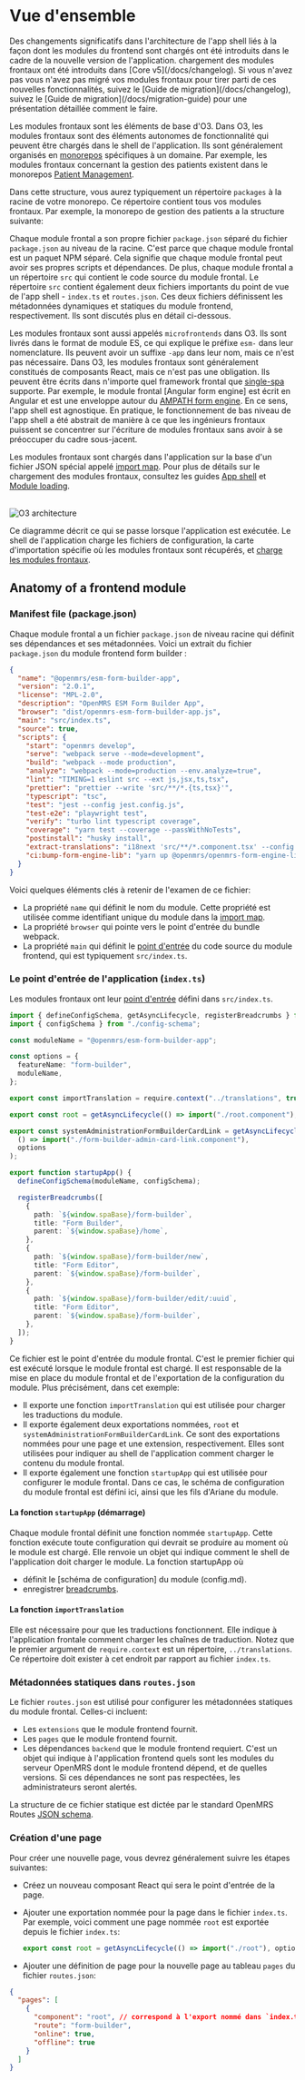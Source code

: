 
# Vue d'ensemble

<Callout emoji="ℹ️" type="info">
  Des changements significatifs dans l'architecture de l'app shell liés à la façon dont les modules du frontend sont
  chargés ont été introduits dans le cadre de la nouvelle version de l'application. chargement des modules frontaux ont
  été introduits dans [Core v5](/docs/changelog). Si vous n'avez pas vous n'avez pas migré vos modules frontaux pour
  tirer parti de ces nouvelles fonctionnalités, suivez le [Guide de migration](/docs/changelog), suivez le [Guide de
  migration](/docs/migration-guide) pour une présentation détaillée comment le faire.
</Callout>

Les modules frontaux sont les éléments de base d'O3. Dans O3, les modules frontaux sont des éléments autonomes de fonctionnalité qui peuvent être chargés dans le shell de l'application. Ils sont généralement organisés en [monorepos](https://monorepo.tools/#what-is-a-monorepo) spécifiques à un domaine. Par exemple, les modules frontaux concernant la gestion des patients existent dans le monorepos [Patient Management](https://github.com/openmrs/openmrs-esm-patient-management).

Dans cette structure, vous aurez typiquement un répertoire `packages` à la racine de votre monorepo. Ce répertoire contient tous vos modules frontaux. Par exemple, la monorepo de gestion des patients a la structure suivante:

<FileTree>
  <FileTree.Folder name="packages" defaultOpen>
    <FileTree.Folder name="esm-active-visits-app" />
    <FileTree.Folder name="esm-appointments-app" />
    <FileTree.Folder name="esm-outpatient-app" />
    <FileTree.Folder name="esm-patient-list-app" />
    <FileTree.Folder name="esm-patient-registration-app" />
    <FileTree.Folder name="esm-patient-search-app" defaultOpen>
      <FileTree.Folder name="src" defaultOpen>
        <FileTree.File name="config-schema.ts" />
        <FileTree.File name="declarations.d.ts" />
        <FileTree.File name="index.ts" />
        <FileTree.File name="routes.json" />
      </FileTree.Folder>
    </FileTree.Folder>
  </FileTree.Folder>
  <FileTree.File name="package.json" />
  <FileTree.File name="yarn.lock" />
</FileTree>

Chaque module frontal a son propre fichier `package.json` séparé du fichier `package.json` au niveau de la racine. C'est parce que chaque module frontal est un paquet NPM séparé. Cela signifie que chaque module frontal peut avoir ses propres scripts et dépendances. De plus, chaque module frontal a un répertoire `src` qui contient le code source du module frontal. Le répertoire `src` contient également deux fichiers importants du point de vue de l'app shell - `index.ts` et `routes.json`. Ces deux fichiers définissent les métadonnées dynamiques et statiques du module frontend, respectivement. Ils sont discutés plus en détail ci-dessous.

Les modules frontaux sont aussi appelés `microfrontends` dans O3. Ils sont livrés dans le format de module ES, ce qui explique le préfixe `esm-` dans leur nomenclature. Ils peuvent avoir un suffixe `-app` dans leur nom, mais ce n'est pas nécessaire. Dans O3, les modules frontaux sont généralement constitués de composants React, mais ce n'est pas une obligation. Ils peuvent être écrits dans n'importe quel framework frontal que [single-spa](https://single-spa.js.org/) supporte. Par exemple, le module frontal [Angular form engine] est écrit en Angular et est une enveloppe autour du [AMPATH form engine](https://ampath-forms.vercel.app/). En ce sens, l'app shell est agnostique. En pratique, le fonctionnement de bas niveau de l'app shell a été abstrait de manière à ce que les ingénieurs frontaux puissent se concentrer sur l'écriture de modules frontaux sans avoir à se préoccuper du cadre sous-jacent.

Les modules frontaux sont chargés dans l'application sur la base d'un fichier JSON spécial appelé [import map](http://localhost:3001/docs/core-concepts#import-map). Pour plus de détails sur le chargement des modules frontaux, consultez les guides [App shell](/docs/app-shell) et [Module loading](/docs/frontend-modules/loading-modules).

<br />
<Image src="/o3-execution.png" alt="O3 architecture" width={600} height={600} />

Ce diagramme décrit ce qui se passe lorsque l'application est exécutée. Le shell de l'application charge les fichiers de configuration, la carte d'importation spécifie où les modules frontaux sont récupérés, et [charge les modules frontaux](/docs/frontend-modules/module-loading).

## Anatomy of a frontend module

### Manifest file (package.json)

Chaque module frontal a un fichier `package.json` de niveau racine qui définit ses dépendances et ses métadonnées. Voici un extrait du fichier `package.json` du module frontend form builder :

```json
{
  "name": "@openmrs/esm-form-builder-app",
  "version": "2.0.1",
  "license": "MPL-2.0",
  "description": "OpenMRS ESM Form Builder App",
  "browser": "dist/openmrs-esm-form-builder-app.js",
  "main": "src/index.ts",
  "source": true,
  "scripts": {
    "start": "openmrs develop",
    "serve": "webpack serve --mode=development",
    "build": "webpack --mode production",
    "analyze": "webpack --mode=production --env.analyze=true",
    "lint": "TIMING=1 eslint src --ext js,jsx,ts,tsx",
    "prettier": "prettier --write 'src/**/*.{ts,tsx}'",
    "typescript": "tsc",
    "test": "jest --config jest.config.js",
    "test-e2e": "playwright test",
    "verify": "turbo lint typescript coverage",
    "coverage": "yarn test --coverage --passWithNoTests",
    "postinstall": "husky install",
    "extract-translations": "i18next 'src/**/*.component.tsx' --config ./i18next-parser.config.js",
    "ci:bump-form-engine-lib": "yarn up @openmrs/openmrs-form-engine-lib@next".
  }
}
```

Voici quelques éléments clés à retenir de l'examen de ce fichier:

- La propriété `name` qui définit le nom du module. Cette propriété est utilisée comme identifiant unique du module dans la [import map](/docs/core-concepts#import-map).
- La propriété `browser` qui pointe vers le point d'entrée du bundle webpack.
- La propriété `main` qui définit le [point d'entrée](#the-application-entry-point-indexts) du code source du module frontend, qui est typiquement `src/index.ts`.

### Le point d'entrée de l'application (`index.ts`)

Les modules frontaux ont leur [point d'entrée](https://webpack.js.org/concepts/entry-points/) défini dans `src/index.ts`.

```ts
import { defineConfigSchema, getAsyncLifecycle, registerBreadcrumbs } from "@openmrs/esm-framework";
import { configSchema } from "./config-schema";

const moduleName = "@openmrs/esm-form-builder-app";

const options = {
  featureName: "form-builder",
  moduleName,
};

export const importTranslation = require.context("../translations", true, /.json$/, "lazy");

export const root = getAsyncLifecycle(() => import("./root.component"), options);

export const systemAdministrationFormBuilderCardLink = getAsyncLifecycle(
  () => import("./form-builder-admin-card-link.component"),
  options
);

export function startupApp() {
  defineConfigSchema(moduleName, configSchema);

  registerBreadcrumbs([
    {
      path: `${window.spaBase}/form-builder`,
      title: "Form Builder",
      parent: `${window.spaBase}/home`,
    },
    {
      path: `${window.spaBase}/form-builder/new`,
      title: "Form Editor",
      parent: `${window.spaBase}/form-builder`,
    },
    {
      path: `${window.spaBase}/form-builder/edit/:uuid`,
      title: "Form Editor",
      parent: `${window.spaBase}/form-builder`,
    },
  ]);
}
```

Ce fichier est le point d'entrée du module frontal. C'est le premier fichier qui est exécuté lorsque le module frontal est chargé. Il est responsable de la mise en place du module frontal et de l'exportation de la configuration du module. Plus précisément, dans cet exemple:

- Il exporte une fonction `importTranslation` qui est utilisée pour charger les traductions du module.
- Il exporte également deux exportations nommées, `root` et `systemAdministrationFormBuilderCardLink`. Ce sont des exportations nommées pour une page et une extension, respectivement. Elles sont utilisées pour indiquer au shell de l'application comment charger le contenu du module frontal.
- Il exporte également une fonction `startupApp` qui est utilisée pour configurer le module frontal. Dans ce cas, le schéma de configuration du module frontal est défini ici, ainsi que les fils d'Ariane du module.

#### La fonction `startupApp` (démarrage)

Chaque module frontal définit une fonction nommée `startupApp`. Cette fonction exécute toute configuration qui devrait se produire au moment où le module est chargé. Elle renvoie un objet qui indique comment le shell de l'application doit charger le module. La fonction startupApp où

- définit le [schéma de configuration] du module (config.md).
- enregistrer [breadcrumbs](breadcrumbs.md).

#### La fonction `importTranslation`

Elle est nécessaire pour que les traductions fonctionnent. Elle indique à l'application frontale
comment charger les chaînes de traduction. Notez que le premier argument de
`require.context` est un répertoire, `../translations`.
Ce répertoire doit exister à cet endroit par rapport au fichier `index.ts`.

### Métadonnées statiques dans `routes.json`

Le fichier `routes.json` est utilisé pour configurer les métadonnées statiques du module frontal. Celles-ci incluent:

- Les `extensions` que le module frontend fournit.
- Les `pages` que le module frontend fournit.
- Les dépendances `backend` que le module frontend requiert. C'est un objet qui indique à l'application frontend quels sont les modules du serveur OpenMRS dont le module frontend dépend, et de quelles versions. Si ces dépendances ne sont pas respectées, les administrateurs seront alertés.

La structure de ce fichier statique est dictée par le standard OpenMRS Routes [JSON schema](https://json.openmrs.org/routes.schema.json).

### Création d'une page

Pour créer une nouvelle page, vous devrez généralement suivre les étapes suivantes:

- Créez un nouveau composant React qui sera le point d'entrée de la page.
- Ajouter une exportation nommée pour la page dans le fichier `index.ts`. Par exemple, voici comment une page nommée `root` est exportée depuis le fichier `index.ts`:

  ```typescript
  export const root = getAsyncLifecycle(() => import("./root"), options);
  ```

- Ajouter une définition de page pour la nouvelle page au tableau `pages` du fichier `routes.json`:

```json
{
  "pages": [
    {
      "component": "root", // correspond à l'export nommé dans `index.ts`
      "route": "form-builder",
      "online": true,
      "offline": true
    }
  ]
}
```
